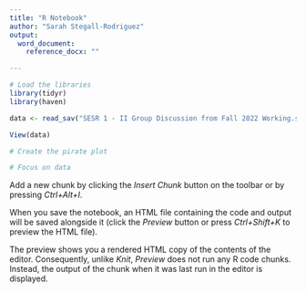 ```yaml
---
title: "R Notebook"
author: "Sarah Stegall-Rodriguez"
output: 
  word_document:
    reference_docx: ""

---
```




```r
# Load the libraries
library(tidyr)
library(haven)

data <- read_sav("SESR 1 - II Group Discussion from Fall 2022 Working.sav")

View(data)
```




```r
# Create the pirate plot

# Focus on data
```





Add a new chunk by clicking the *Insert Chunk* button on the toolbar or by pressing *Ctrl+Alt+I*.

When you save the notebook, an HTML file containing the code and output will be saved alongside it (click the *Preview* button or press *Ctrl+Shift+K* to preview the HTML file).

The preview shows you a rendered HTML copy of the contents of the editor. Consequently, unlike *Knit*, *Preview* does not run any R code chunks. Instead, the output of the chunk when it was last run in the editor is displayed.
